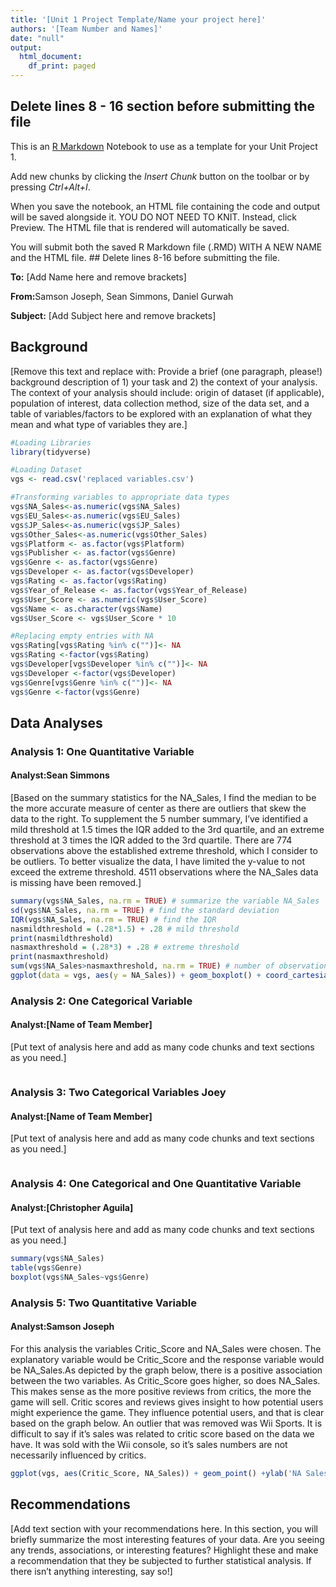 ```yaml
---
title: '[Unit 1 Project Template/Name your project here]'
authors: '[Team Number and Names]'
date: "null"
output:
  html_document:
    df_print: paged
---
```

## Delete lines 8 - 16 section before submitting the file
This is an [R Markdown](http://rmarkdown.rstudio.com) Notebook to use as a template for your Unit Project 1.

Add new chunks by clicking the *Insert Chunk* button on the toolbar or by pressing *Ctrl+Alt+I*.

When you save the notebook, an HTML file containing the code and output will be saved alongside it. YOU DO NOT NEED TO KNIT. Instead, click Preview. The HTML file that is rendered will automatically be saved.

You will submit both the saved R Markdown file (.RMD) WITH A NEW NAME and the HTML file.
## Delete lines 8-16 before submitting the file.

**To:** [Add Name here and remove brackets]

**From:**Samson Joseph, Sean Simmons, Daniel Gurwah

**Subject:** [Add Subject here and remove brackets]


## Background
[Remove this text and replace with:  Provide a brief (one paragraph, please!) background description of 1) your task and 2) the context of your analysis. The context of your analysis should include: origin of dataset (if applicable), population of interest, data collection method, size of the data set, and a table of variables/factors to be explored with an explanation of what they mean and what type of variables they are.]


```r
#Loading Libraries
library(tidyverse)

#Loading Dataset
vgs <- read.csv('replaced variables.csv')

#Transforming variables to appropriate data types
vgs$NA_Sales<-as.numeric(vgs$NA_Sales)
vgs$EU_Sales<-as.numeric(vgs$EU_Sales)
vgs$JP_Sales<-as.numeric(vgs$JP_Sales)
vgs$Other_Sales<-as.numeric(vgs$Other_Sales)
vgs$Platform <- as.factor(vgs$Platform)
vgs$Publisher <- as.factor(vgs$Genre)
vgs$Genre <- as.factor(vgs$Genre)
vgs$Developer <- as.factor(vgs$Developer)
vgs$Rating <- as.factor(vgs$Rating)
vgs$Year_of_Release <- as.factor(vgs$Year_of_Release)
vgs$User_Score <- as.numeric(vgs$User_Score)
vgs$Name <- as.character(vgs$Name)
vgs$User_Score <- vgs$User_Score * 10

#Replacing empty entries with NA
vgs$Rating[vgs$Rating %in% c("")]<- NA
vgs$Rating <-factor(vgs$Rating)
vgs$Developer[vgs$Developer %in% c("")]<- NA
vgs$Developer <-factor(vgs$Developer)
vgs$Genre[vgs$Genre %in% c("")]<- NA
vgs$Genre <-factor(vgs$Genre)
```


## Data Analyses

### Analysis 1: One Quantitative Variable
#### Analyst:Sean Simmons

[Based on the summary statistics for the NA_Sales, I find the median to be the more accurate measure of center as there are outliers that skew the data to the right. To supplement the 5 number summary, I've identified a mild threshold at 1.5 times the IQR added to the 3rd quartile, and an extreme threshold at 3 times the IQR added to the 3rd quartile. There are 774 observations above the established extreme threshold, which I consider to be outliers. To better visualize the data, I have limited the y-value to not exceed the extreme threshold. 4511 observations where the NA_Sales data is missing have been removed.]

```r
summary(vgs$NA_Sales, na.rm = TRUE) # summarize the variable NA_Sales
sd(vgs$NA_Sales, na.rm = TRUE) # find the standard deviation
IQR(vgs$NA_Sales, na.rm = TRUE) # find the IQR
nasmildthreshold = (.28*1.5) + .28 # mild threshold
print(nasmildthreshold)
nasmaxthreshold = (.28*3) + .28 # extreme threshold
print(nasmaxthreshold)
sum(vgs$NA_Sales>nasmaxthreshold, na.rm = TRUE) # number of observations above the max threshold
ggplot(data = vgs, aes(y = NA_Sales)) + geom_boxplot() + coord_cartesian(ylim = c(0, 1.12))
```



### Analysis 2: One Categorical Variable
#### Analyst:[Name of Team Member]

[Put text of analysis here and add as many code chunks and text sections as you need.]


```r

```




### Analysis 3: Two Categorical Variables Joey
#### Analyst:[Name of Team Member]

[Put text of analysis here and add as many code chunks and text sections as you need.]

```r

```




### Analysis 4: One Categorical and One Quantitative Variable
#### Analyst:[Christopher Aguila]

[Put text of analysis here and add as many code chunks and text sections as you need.]

```r
summary(vgs$NA_Sales)
table(vgs$Genre)
boxplot(vgs$NA_Sales~vgs$Genre)
```




### Analysis 5: Two Quantitative Variable
#### Analyst:Samson Joseph

For this analysis the variables Critic_Score and NA_Sales were chosen. The explanatory variable would be Critic_Score and the response variable would be NA_Sales.As depicted by the graph below, there is a positive association between the two variables. As Critic_Score goes higher, so does NA_Sales. This makes sense as the more positive reviews from critics, the more the game will sell. Critic scores and reviews gives insight to how potential users might experience the game. They influence potential users, and that is clear based on the graph below. An outlier that was removed was Wii Sports. It is difficult to say if it's sales was related to critic score based on the data we have. It was sold with the Wii console, so it's sales numbers are not necessarily influenced by critics.

```r
ggplot(vgs, aes(Critic_Score, NA_Sales)) + geom_point() +ylab('NA Sales') + xlab('Critic Score') + ylim(0, 20)

```





## Recommendations

[Add text section with your recommendations here. In this section, you will briefly summarize the most interesting features of your data. Are you seeing any trends, associations, or interesting features? Highlight these and make a recommendation that they be subjected to further statistical analysis. If there isn’t anything interesting, say so!]
